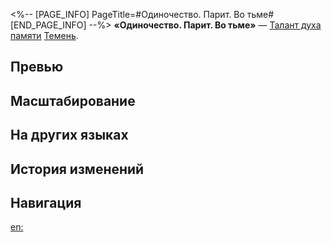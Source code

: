<%-- [PAGE_INFO]
PageTitle=#Одиночество. Парит. Во тьме#
[END_PAGE_INFO] --%>
{{Навык Инфобокс
|Название         = Одиночество. Парит. Во тьме
|Изображение      = Навык Одиночество. Парит. Во тьме.png
|Персонаж         = Темень
|Тип              = Талант духа памяти
|Тэг              = Поддержка
|УронСтойк        = 
|ЭнергияГен       = 
|Энергия          = 
|Длительность     = 
|Описание         = Тьмуша игнорирует {{Доп эффект|эффекты контроля}}, и его шанс быть атакованным противниками повышается. Пока Тьмуша находится на поле боя, наносимый им и Теменью урон повышается на {{Цвет|Выделенный|25%—55%}}.
|Свойство1        = 
|Масштабирование1 = 
}}
'''«Одиночество. Парит. Во тьме»''' — [[Талант духа памяти]] [[Темень]].

==Превью==
{{Превью
|Файл = Одиночество. Парит. Во тьме Превью
}}

==Масштабирование==
{{Масштабирование навыка
|25%;30%;35%;40%;45%;50%;55%;60%;65%;70%
}}

==На других языках==
{{На других языках
|en   = Solitude, Drifting, In Murk
|zhs  = 孤独，浮游，漆黑
|zht  = 孤獨，浮游，漆黑
|ja   = {{Rubi|暗闇|くらやみ}}に{{Rubi|浮|う}}かぶ{{Rubi|孤独|こどく}}
|ko   = 칠흑 속을 부유하는 고독
|es   = Soledad que flota en la oscuridad
|fr   = Solitude obscure à la dérive
|ru   = Одиночество. Парит. Во тьме
|th   = Solitude, Drifting, In Murk
|vi   = Cô Độc, Trôi Nổi, Tăm Tối
|de   = Abgrundtiefe Einsamkeit, treibend
|id   = Solitude, Drifting, In Murk
|pt   = Solidão a Vagar na Escuridão
}}

==История изменений==
{{История изменений|3.6}}

==Навигация==
{{Навык Навбокс|Темень}}

[[en:]]